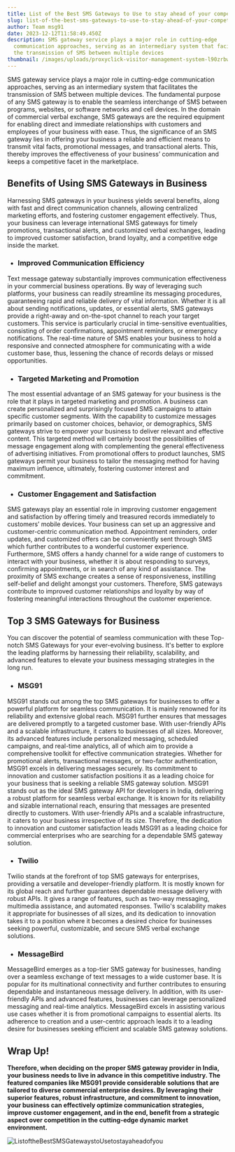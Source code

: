 ```yaml
---
title: List of the Best SMS Gateways to Use to stay ahead of your competitors
slug: list-of-the-best-sms-gateways-to-use-to-stay-ahead-of-your-competitors
author: Team msg91
date: 2023-12-12T11:58:49.450Z
description: SMS gateway service plays a major role in cutting-edge
  communication approaches, serving as an intermediary system that facilitates
  the transmission of SMS between multiple devices
thumbnail: /images/uploads/proxyclick-visitor-management-system-l90zrbwvcoe-unsplash.jpg
---
```

SMS gateway service plays a major role in cutting-edge communication approaches, serving as an intermediary system that facilitates the transmission of SMS between multiple devices. The fundamental purpose of any SMS gateway is to enable the seamless interchange of SMS between programs, websites, or software networks and cell devices. In the domain of commercial verbal exchange, SMS gateways are the required equipment for enabling direct and immediate relationships with customers and employees of your business with ease. Thus, the significance of an SMS gateway lies in offering your business a reliable and efficient means to transmit vital facts, promotional messages, and transactional alerts. This, thereby improves the effectiveness of your business’ communication and keeps a competitive facet in the marketplace.

## Benefits of Using SMS Gateways in Business

Harnessing SMS gateways in your business yields several benefits, along with fast and direct communication channels, allowing centralized marketing efforts, and fostering customer engagement effectively. Thus, your business can leverage international SMS gateways for timely promotions, transactional alerts, and customized verbal exchanges, leading to improved customer satisfaction, brand loyalty, and a competitive edge inside the market.

* ### Improved Communication Efficiency

Text message gateway substantially improves communication effectiveness in your commercial business operations. By way of leveraging such platforms, your business can readily streamline its messaging procedures, guaranteeing rapid and reliable delivery of vital information. Whether it is all about sending notifications, updates, or essential alerts, SMS gateways provide a right-away and on-the-spot channel to reach your target customers. This service is particularly crucial in time-sensitive eventualities, consisting of order confirmations, appointment reminders, or emergency notifications. The real-time nature of SMS enables your business to hold a responsive and connected atmosphere for communicating with a wide customer base, thus, lessening the chance of records delays or missed opportunities.

* ### Targeted Marketing and Promotion

The most essential advantage of an SMS gateway for your business is the role that it plays in targeted marketing and promotion. A business can create personalized and surprisingly focused SMS campaigns to attain specific customer segments. With the capability to customize messages primarily based on customer choices, behavior, or demographics, SMS gateways strive to empower your business to deliver relevant and effective content. This targeted method will certainly boost the possibilities of message engagement along with complementing the general effectiveness of advertising initiatives. From promotional offers to product launches, SMS gateways permit your business to tailor the messaging method for having maximum influence, ultimately, fostering customer interest and commitment.

* ### Customer Engagement and Satisfaction

SMS gateways play an essential role in improving customer engagement and satisfaction by offering timely and treasured records immediately to customers’ mobile devices. Your business can set up an aggressive and customer-centric communication method. Appointment reminders, order updates, and customized offers can be conveniently sent through SMS which further contributes to a wonderful customer experience. Furthermore, SMS offers a handy channel for a wide range of customers to interact with your business, whether it is about responding to surveys, confirming appointments, or in search of any kind of assistance. The proximity of SMS exchange creates a sense of responsiveness, instilling self-belief and delight amongst your customers. Therefore, SMS gateways contribute to improved customer relationships and loyalty by way of fostering meaningful interactions throughout the customer experience.

## Top 3 SMS Gateways for Business 

You can discover the potential of seamless communication with these Top-notch SMS Gateways for your ever-evolving business. It's better to explore the leading platforms by harnessing their reliability, scalability, and advanced features to elevate your business messaging strategies in the long run. 

* ### MSG91

MSG91 stands out among the top SMS gateways for businesses to offer a powerful platform for seamless communication. It is mainly renowned for its reliability and extensive global reach. MSG91 further ensures that messages are delivered promptly to a targeted customer base. With user-friendly APIs and a scalable infrastructure, it caters to businesses of all sizes. Moreover, its advanced features include personalized messaging, scheduled campaigns, and real-time analytics, all of which aim to provide a comprehensive toolkit for effective communication strategies. Whether for promotional alerts, transactional messages, or two-factor authentication, MSG91 excels in delivering messages securely. Its commitment to innovation and customer satisfaction positions it as a leading choice for your business that is seeking a reliable SMS gateway solution. MSG91 stands out as the ideal SMS gateway API for developers in India, delivering a robust platform for seamless verbal exchange. It is known for its reliability and sizable international reach, ensuring that messages are presented directly to customers. With user-friendly APIs and a scalable infrastructure, it caters to your business irrespective of its size. Therefore, the dedication to innovation and customer satisfaction leads MSG91 as a leading choice for commercial enterprises who are searching for a dependable SMS gateway solution.

* ### Twilio

Twilio stands at the forefront of top SMS gateways for enterprises, providing a versatile and developer-friendly platform. It is mostly known for its global reach and further guarantees dependable message delivery with robust APIs. It gives a range of features, such as two-way messaging, multimedia assistance, and automated responses. Twilio's scalability makes it appropriate for businesses of all sizes, and its dedication to innovation takes it to a position where it becomes a desired choice for businesses seeking powerful, customizable, and secure SMS verbal exchange solutions.

* ### MessageBird

MessageBird emerges as a top-tier SMS gateway for businesses, handing over a seamless exchange of text messages to a wide customer base. It is popular for its multinational connectivity and further contributes to ensuring dependable and instantaneous message delivery. In addition, with its user-friendly APIs and advanced features, businesses can leverage personalized messaging and real-time analytics. MessageBird excels in assisting various use cases whether it is from promotional campaigns to essential alerts. Its adherence to creation and a user-centric approach leads it to a leading desire for businesses seeking efficient and scalable SMS gateway solutions.

## Wrap Up!

**Therefore, when deciding on the proper SMS gateway provider in India, your business needs to live in advance in this competitive industry. The featured companies like MSG91 provide considerable solutions that are tailored to diverse commercial enterprise desires. By leveraging their superior features, robust infrastructure, and commitment to innovation, your business can effectively optimize communication strategies, improve customer engagement, and in the end, benefit from a strategic aspect over competition in the cutting-edge dynamic market environment.**

![ListoftheBestSMSGatewaystoUsetostayaheadofyou](/images/listofthebestsmsgatewaystousetostayaheadofyou.png)